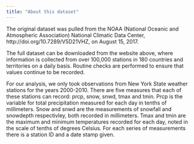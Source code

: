 ```yaml
---
title: "About this dataset"
---
```


The original dataset was pulled from the NOAA (National Oceanic and Atmospheric Association) National Climatic Data Center, http://doi.org/10.7289/V5D21VHZ, on August 15, 2017. 

The full dataset can be downloaded from the website above, where information is collected from over 100,000 stations in 180 countries and territories on a daily basis. Routine checks are performed to ensure that values continue to be recorded. 

For our analysis, we only took observations from New York State weather stations for the years 2000-2010. There are five measures that each of these stations can record: prcp, snow, snwd, tmax and tmin. Prcp is the variable for total precipitation measured for each day in tenths of millimeters. Snow and snwd are the measurements of snowfall and snowdepth respectivley, both recorded in millimeters. Tmax and tmin are the maximum and minimum temperatures recorded for each day, noted in the scale of tenths of degrees Celsius. For each series of measurements there is a station ID and a date stamp given. 